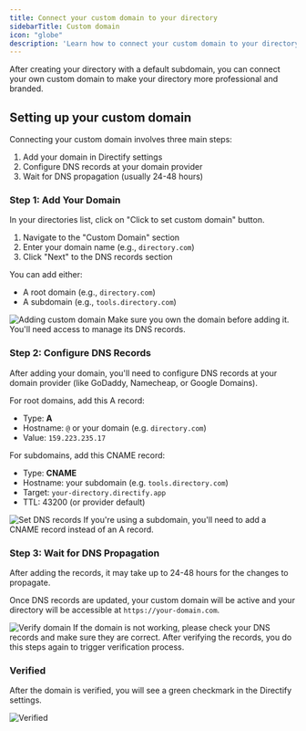 ```yaml
---
title: Connect your custom domain to your directory
sidebarTitle: Custom domain
icon: "globe"
description: 'Learn how to connect your custom domain to your directory made with Directify'
---
```


After creating your directory with a default subdomain, you can connect your own custom domain to make your directory more professional and branded.

## Setting up your custom domain

Connecting your custom domain involves three main steps:

1. Add your domain in Directify settings
2. Configure DNS records at your domain provider
3. Wait for DNS propagation (usually 24-48 hours)

### Step 1: Add Your Domain

In your directories list, click on "Click to set custom domain" button.

1. Navigate to the "Custom Domain" section
2. Enter your domain name (e.g., `directory.com`)
3. Click "Next" to the DNS records section

You can add either:
- A root domain (e.g., `directory.com`)
- A subdomain (e.g., `tools.directory.com`)

<Frame>
    <img src="/images/set-custom-domain.png" alt="Adding custom domain" />
</Frame>

<Note>
    Make sure you own the domain before adding it. You'll need access to manage its DNS records.
</Note>

### Step 2: Configure DNS Records

After adding your domain, you'll need to configure DNS records at your domain provider (like GoDaddy, Namecheap, or Google Domains).

For root domains, add this A record:
- Type: **A**
- Hostname: `@` or your domain (e.g. `directory.com`) 
- Value: `159.223.235.17`

For subdomains, add this CNAME record:
- Type: **CNAME**
- Hostname: your subdomain (e.g. `tools.directory.com`)
- Target: `your-directory.directify.app`
- TTL: 43200 (or provider default)

<Frame>
    <img src="/images/set-dns.png" alt="Set DNS records" />
</Frame>

<Note>
    If you're using a subdomain, you'll need to add a CNAME record instead of an A record.
</Note>

### Step 3: Wait for DNS Propagation

After adding the records, it may take up to 24-48 hours for the changes to propagate.

Once DNS records are updated, your custom domain will be active and your directory will be accessible at `https://your-domain.com`.

<Frame>
    <img src="/images/verify-domain.png" alt="Verify domain" />
</Frame>

<Note>
    If the domain is not working, please check your DNS records and make sure they are correct. After verifying the records, you do this steps again to trigger verification process.
</Note>

### Verified

After the domain is verified, you will see a green checkmark in the Directify settings.

<Frame>
    <img src="/images/verified.png" alt="Verified" />
</Frame>